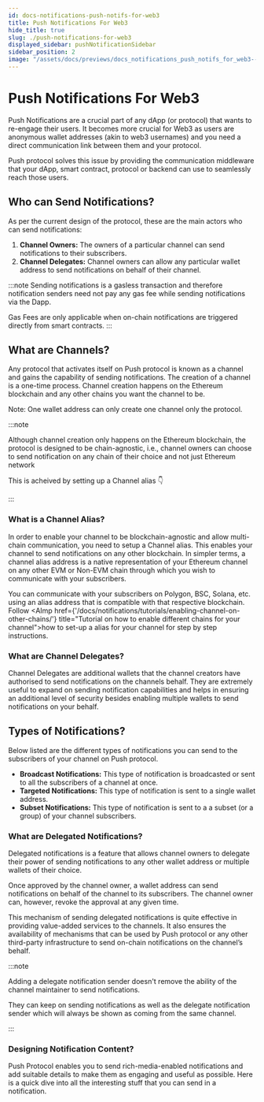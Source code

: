 ```yaml
---
id: docs-notifications-push-notifs-for-web3
title: Push Notifications For Web3
hide_title: true
slug: ./push-notifications-for-web3
displayed_sidebar: pushNotificationSidebar
sidebar_position: 2
image: "/assets/docs/previews/docs_notifications_push_notifs_for_web3--push_notifications_for_web3.png"
---
```


# Push Notifications For Web3

Push Notifications are a crucial part of any dApp (or protocol) that wants to re-engage their users. It becomes more crucial for Web3 as users are anonymous wallet addresses (akin to web3 usernames) and you need a direct communication link between them and your protocol.

Push protocol solves this issue by providing the communication middleware that your dApp, smart contract, protocol or backend can use to seamlessly reach those users.


<Head>
  <title>{`
    Push Notification for Web3 | Push Notifications | Push Documentation
  `}</title>
</Head>


## Who can Send Notifications?

As per the current design of the protocol, these are the main actors who can send notifications:

1. **Channel Owners:** The owners of a particular channel can send notifications to their subscribers.
2. **Channel Delegates:** Channel owners can allow any particular wallet address to send notifications on behalf of their channel.

:::note
Sending notifications is a gasless transaction and therefore notification senders need not pay any gas fee while sending notifications via the Dapp.

Gas Fees are only applicable when on-chain notifications are triggered directly from smart contracts.
:::

## What are Channels?

Any protocol that activates itself on Push protocol is known as a channel and gains the capability of sending notifications. The creation of a channel is a one-time process. Channel creation happens on the Ethereum blockchain and any other chains you want the channel to be.

Note: One wallet address can only create one channel only the protocol.

:::note

Although channel creation only happens on the Ethereum blockchain, the protocol is designed to be chain-agnostic, i.e., channel owners can choose to send notification on any chain of their choice and not just Ethereum network

This is acheived by setting up a Channel alias 👇

:::

### What is a Channel Alias?

In order to enable your channel to be blockchain-agnostic and allow multi-chain communication, you need to setup a Channel alias. This enables your channel to send notifications on any other blockchain. In simpler terms, a channel alias address is a native representation of your Ethereum channel on any other EVM or Non-EVM chain through which you wish to communicate with your subscribers.

You can communicate with your subscribers on Polygon, BSC, Solana, etc. using an alias address that is compatible with that respective blockchain. Follow <AImp href={'/docs/notifications/tutorials/enabling-channel-on-other-chains/'} title="Tutorial on how to enable different chains for your channel">how to set-up a alias for your channel</AImp> for step by step instructions.

### What are Channel Delegates?

Channel Delegates are additional wallets that the channel creators have authorised to send notifications on the channels behalf. They are extremely useful to expand on sending notification capabilities and helps in ensuring an additional level of security besides enabling multiple wallets to send notifications on your behalf.

## Types of Notifications?

Below listed are the different types of notifications you can send to the subscribers of your channel on Push protocol.

- **Broadcast Notifications:** This type of notification is broadcasted or sent to all the subscribers of a channel at once.
- **Targeted Notifications:** This type of notification is sent to a single wallet address.
- **Subset Notifications:** This type of notification is sent to a a subset (or a group) of your channel subscribers.

### What are Delegated Notifications?

Delegated notifications is a feature that allows channel owners to delegate their power of sending notifications to any other wallet address or multiple wallets of their choice.

Once approved by the channel owner, a wallet address can send notifications on behalf of the channel to its subscribers. The channel owner can, however, revoke the approval at any given time.

This mechanism of sending delegated notifications is quite effective in providing value-added services to the channels. It also ensures the availability of mechanisms that can be used by Push protocol or any other third-party infrastructure to send on-chain notifications on the channel’s behalf.

:::note

Adding a delegate notification sender doesn't remove the ability of the channel maintainer to send notifications.

They can keep on sending notifications as well as the delegate notification sender which will always be shown as coming from the same channel.

:::

### Designing Notification Content?

Push Protocol enables you to send rich-media-enabled notifications and add suitable details to make them as engaging and useful as possible. Here is a quick dive into all the interesting stuff that you can send in a notification.
